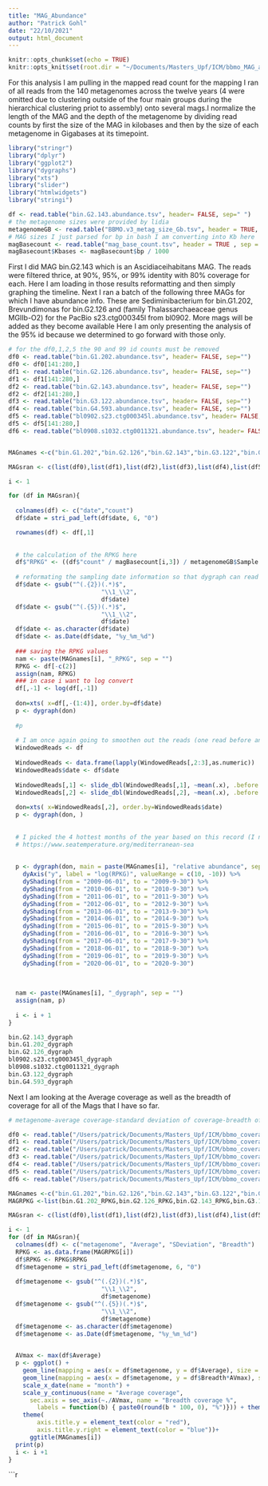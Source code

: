 ```yaml
---
title: "MAG_Abundance"
author: "Patrick Gohl"
date: "22/10/2021"
output: html_document
---
```


```r
knitr::opts_chunk$set(echo = TRUE)
knitr::opts_knit$set(root.dir = "~/Documents/Masters_Upf/ICM/bbmo_MAG_abundance")
```

For this analysis I am pulling in the mapped read count for the mapping I ran of all reads from the 140 metagenomes across the twelve years (4 were omitted due to clustering outside of the four main groups during the hierarchical clustering priot to assembly) onto several mags.I normalize the length of the MAG and the depth of the metagenome by dividing read counts by first the size of the MAG in kilobases and then by the size of each metagenome in Gigabases at its timepoint.

```r
library("stringr")
library("dplyr")
library("ggplot2")
library("dygraphs")
library("xts")
library("slider")
library("htmlwidgets")
library("stringi")

df <- read.table("bin.G2.143.abundance.tsv", header= FALSE, sep=" ")
# the metagenome sizes were provided by lidia
metagenomeGB <- read.table("BBMO.v3_metag_size_Gb.tsv", header = TRUE, sep = "\t")
# MAG sizes I just parsed for bp in bash I am converting into Kb here
magBasecount <- read.table("mag_base_count.tsv", header = TRUE , sep = "\t")
magBasecount$Kbases <- magBasecount$bp / 1000

```

First I did MAG bin.G2.143 which is an Ascidiaceihabitans MAG. The reads were filtered thrice, at 90%, 95%, or 99% identity with 80% coverage for each. Here I am loading in those results reformatting and then simply graphing the timeline. Next I ran a batch of the following three MAGs for which I have abundance info. These are Sediminibacterium for bin.G1.202, Brevundimonas for bin.G2.126 and (family Thalassarchaeaceae genus MGIIb-O2) for the PacBio s23.ctg000345l from bl0902. More mags will be added as they become available  Here I am only presenting the analysis of the 95% id because we determined to go forward with those only.



```r

# for the df0,1,2,5 the 90 and 99 id counts must be removed
df0 <- read.table("bin.G1.202.abundance.tsv", header= FALSE, sep="")
df0 <- df0[141:280,]
df1 <- read.table("bin.G2.126.abundance.tsv", header= FALSE, sep="")
df1 <- df1[141:280,]
df2 <- read.table("bin.G2.143.abundance.tsv", header= FALSE, sep="")
df2 <- df2[141:280,]
df3 <- read.table("bin.G3.122.abundance.tsv", header= FALSE, sep="")
df4 <- read.table("bin.G4.593.abundance.tsv", header= FALSE, sep="")
df5 <- read.table("bl0902.s23.ctg000345l.abundance.tsv", header= FALSE, sep="")
df5 <- df5[141:280,]
df6 <- read.table("bl0908.s1032.ctg0011321.abundance.tsv", header= FALSE, sep="")


MAGnames <-c("bin.G1.202","bin.G2.126","bin.G2.143","bin.G3.122","bin.G4.593","bl0902.s23.ctg000345l","bl0908.s1032.ctg0011321")

MAGsran <- c(list(df0),list(df1),list(df2),list(df3),list(df4),list(df5),list(df6))

i <- 1

for (df in MAGsran){
  
  colnames(df) <- c("date","count")
  df$date = stri_pad_left(df$date, 6, "0")

  rownames(df) <- df[,1]
  
  
  # the calculation of the RPKG here 
  df$"RPKG" <- ((df$"count" / magBasecount[i,3]) / metagenomeGB$Sample..Gb)
  
  # reformating the sampling date information so that dygraph can read it
  df$date <- gsub("^(.{2})(.*)$",         
                          "\\1_\\2",
                          df$date)
  df$date <- gsub("^(.{5})(.*)$",         
                          "\\1_\\2",
                          df$date)
  df$date <- as.character(df$date)
  df$date <- as.Date(df$date, "%y_%m_%d")
  
  ### saving the RPKG values
  nam <- paste(MAGnames[i], "_RPKG", sep = "")
  RPKG <- df[-c(2)]
  assign(nam, RPKG)
  ### in case i want to log convert
  df[,-1] <- log(df[,-1])
  
  don=xts( x=df[,-(1:4)], order.by=df$date)
  p <- dygraph(don)
  
  #p
  
  # I am once again going to smoothen out the reads (one read before and one read after)
  WindowedReads <- df
  
  WindowedReads <- data.frame(lapply(WindowedReads[,2:3],as.numeric))
  WindowedReads$date <- df$date
  
  WindowedReads[,1] <- slide_dbl(WindowedReads[,1], ~mean(.x), .before = 1, .after = 1)
  WindowedReads[,2] <- slide_dbl(WindowedReads[,2], ~mean(.x), .before = 1, .after = 1)
  
  don=xts( x=WindowedReads[,2], order.by=WindowedReads$date)
  p <- dygraph(don, )
  
  
  # I picked the 4 hottest months of the year based on this record (I need the group specifics)
  # https://www.seatemperature.org/mediterranean-sea
  
  
  p <- dygraph(don, main = paste(MAGnames[i], "relative abundance", sep=" ") , xlab = "Date of sampling") %>% 
    dyAxis("y", label = "log(RPKG)", valueRange = c(10, -10)) %>%
    dyShading(from = "2009-06-01", to = "2009-9-30") %>%
    dyShading(from = "2010-06-01", to = "2010-9-30") %>%
    dyShading(from = "2011-06-01", to = "2011-9-30") %>%
    dyShading(from = "2012-06-01", to = "2012-9-30") %>%
    dyShading(from = "2013-06-01", to = "2013-9-30") %>%
    dyShading(from = "2014-06-01", to = "2014-9-30") %>%
    dyShading(from = "2015-06-01", to = "2015-9-30") %>%
    dyShading(from = "2016-06-01", to = "2016-9-30") %>%
    dyShading(from = "2017-06-01", to = "2017-9-30") %>%
    dyShading(from = "2018-06-01", to = "2018-9-30") %>%
    dyShading(from = "2019-06-01", to = "2019-9-30") %>%
    dyShading(from = "2020-06-01", to = "2020-9-30") 
  
  
  
  nam <- paste(MAGnames[i], "_dygraph", sep = "")
  assign(nam, p)
  
  i <- i + 1
}

bin.G2.143_dygraph
bin.G1.202_dygraph
bin.G2.126_dygraph
bl0902.s23.ctg000345l_dygraph
bl0908.s1032.ctg0011321_dygraph
bin.G3.122_dygraph 
bin.G4.593_dygraph

```

Next I am looking at the Average coverage as well as the breadth of coverage for all of the Mags that I have so far.



```r


# metagenome-average coverage-standard deviation of coverage-breadth of coverage 

df0 <- read.table("/Users/patrick/Documents/Masters_Upf/ICM/bbmo_coverage/bin.G1.202.coverage.tsv", sep = "")
df1 <- read.table("/Users/patrick/Documents/Masters_Upf/ICM/bbmo_coverage/bin.G2.126.coverage.tsv", sep = "")
df2 <- read.table("/Users/patrick/Documents/Masters_Upf/ICM/bbmo_coverage/bin.G2.143.coverage.tsv", sep = "")
df3 <- read.table("/Users/patrick/Documents/Masters_Upf/ICM/bbmo_coverage/bin.G3.122.coverage.tsv", sep = "")
df4 <- read.table("/Users/patrick/Documents/Masters_Upf/ICM/bbmo_coverage/bin.G4.593.coverage.tsv", sep = "")
df5 <- read.table("/Users/patrick/Documents/Masters_Upf/ICM/bbmo_coverage/bl0902.s23.ctg0003451.coverage.tsv", sep = "")
df6 <- read.table("/Users/patrick/Documents/Masters_Upf/ICM/bbmo_coverage/bl0908.s1032.ctg0011321.coverage.tsv", sep = "")

MAGnames <-c("bin.G1.202","bin.G2.126","bin.G2.143","bin.G3.122","bin.G4.593","bl0902.s23.ctg0003451","bl0908.s1032.ctg0011321")
MAGRPKG <-list(bin.G1.202_RPKG,bin.G2.126_RPKG,bin.G2.143_RPKG,bin.G3.122_RPKG,bin.G4.593_RPKG,bl0902.s23.ctg000345l_RPKG,bl0908.s1032.ctg0011321_RPKG)

MAGsran <- c(list(df0),list(df1),list(df2),list(df3),list(df4),list(df5),list(df6))

i <- 1
for (df in MAGsran){
  colnames(df) <- c("metagenome", "Average", "SDeviation", "Breadth")
  RPKG <- as.data.frame(MAGRPKG[i])
  df$RPKG <- RPKG$RPKG
  df$metagenome = stri_pad_left(df$metagenome, 6, "0")
  
  df$metagenome <- gsub("^(.{2})(.*)$",         
                          "\\1_\\2",
                          df$metagenome)
  df$metagenome <- gsub("^(.{5})(.*)$",         
                          "\\1_\\2",
                          df$metagenome)
  df$metagenome <- as.character(df$metagenome)
  df$metagenome <- as.Date(df$metagenome, "%y_%m_%d")

  
  AVmax <- max(df$Average)
  p <- ggplot() + 
    geom_line(mapping = aes(x = df$metagenome, y = df$Average), size = 0.5, color = "red") +
    geom_line(mapping = aes(x = df$metagenome, y = df$Breadth*AVmax), size = 0.5, color = "blue") + 
    scale_x_date(name = "month") +
    scale_y_continuous(name = "Average coverage", 
      sec.axis = sec_axis(~./AVmax, name = "Breadth coverage %", 
        labels = function(b) { paste0(round(b * 100, 0), "%")})) + theme_bw() +
    theme(
        axis.title.y = element_text(color = "red"),
        axis.title.y.right = element_text(color = "blue"))+
      ggtitle(MAGnames[i])
  print(p)
  i <- i +1 
}

```

```r
